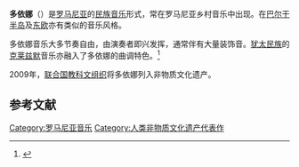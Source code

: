
'''多依娜'''（{{lang-ro|Doina}}）是[[罗马尼亚|罗马尼亚]]的[[民族音乐|民族音乐]]形式，常在罗马尼亚乡村音乐中出现。在[[巴尔干半岛|巴尔干半岛]]及[[东欧|东欧]]亦有类似的音乐风格。

多依娜音乐大多节奏自由，由演奏者即兴发挥，通常伴有大量装饰音。[[犹太民族|犹太民族]]的[[克莱兹默|克莱兹默]]音乐亦融入了多依娜的曲调特色。<ref name="The Jews of North America">{{Cite web |url=http://books.google.com/books?id=ZTQ7hzTUBJoC&pg=PA97&lr=&as_brr=0&as_pt=ALLTYPES&ei=ZU1ySbyYH6aGzgSnjeCHDw#PPA97,M1 |title=The Jews of North America |accessdate=2016-03-06 |archive-date=2014-01-15 |archive-url=https://web.archive.org/web/20140115082711/http://books.google.com/books?id=ZTQ7hzTUBJoC&pg=PA97&lr=&as_brr=0&as_pt=ALLTYPES&ei=ZU1ySbyYH6aGzgSnjeCHDw#PPA97,M1 |dead-url=no }}</ref> 

2009年，[[联合国教科文组织|联合国教科文组织]]将多依娜列入非物质文化遗产。

==参考文献==
{{reflist}}

[[Category:罗马尼亚音乐|Category:罗马尼亚音乐]]
[[Category:人类非物质文化遗产代表作|Category:人类非物质文化遗产代表作]]